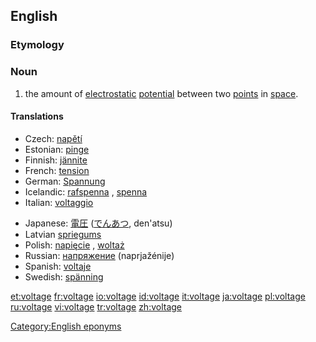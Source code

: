 ==English==
===Etymology===
{{suffix|volt|age}}

===Noun===
{{wikipedia}}
{{en-noun}}

# {{physics}} the amount of [[electrostatic]] [[potential]] between two [[point]]s in [[space]].

====Translations====
{{trans-top|amount of electrostatic potential}}
*Czech: [[napětí]] {{n}}
*Estonian: [[pinge]]
*Finnish: [[jännite]]
*French: [[tension]] {{f}}
*German: [[Spannung]] {{f}}
*Icelandic: [[rafspenna]] {{f}}, [[spenna]] {{f}}
*Italian: [[voltaggio]] {{m}}
{{trans-mid}}
*Japanese: [[電圧]] ([[でんあつ]], den'atsu)
*Latvian [[spriegums]] {{m}}
*Polish: [[napięcie]] {{n}}, [[woltaż]] {{m}}
*Russian: [[напряжение]] (naprjažénije) {{n}}
*Spanish: [[voltaje]] {{m}}
*Swedish: [[spänning]] {{c}}
{{trans-bottom}}

[[Category:English eponyms]]

[[et:voltage]]
[[fr:voltage]]
[[io:voltage]]
[[id:voltage]]
[[it:voltage]]
[[ja:voltage]]
[[pl:voltage]]
[[ru:voltage]]
[[vi:voltage]]
[[tr:voltage]]
[[zh:voltage]]